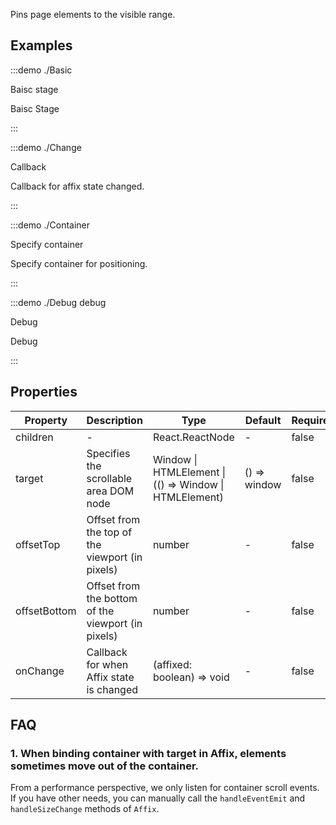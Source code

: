 Pins page elements to the visible range.

## Examples

:::demo ./Basic

Baisc stage

Baisc Stage

:::

:::demo ./Change

Callback

Callback for affix state changed.

:::

:::demo ./Container

Specify container

Specify container for positioning.

:::

:::demo ./Debug debug

Debug

Debug

:::

## Properties

| Property | Description | Type | Default | Require |
| --- | --- | --- | --- | --- |
| children | - | React.ReactNode | - | false |
| target | Specifies the scrollable area DOM node | Window \| HTMLElement \|(() => Window \| HTMLElement) | () => window | false |
| offsetTop | Offset from the top of the viewport (in pixels) | number | - | false |
| offsetBottom | Offset from the bottom of the viewport (in pixels) | number | - | false |
| onChange | Callback for when Affix state is changed | (affixed: boolean) => void | - | false |

## FAQ

### 1. When binding container with target in Affix, elements sometimes move out of the container.

From a performance perspective, we only listen for container scroll events. If you have other needs, you can manually call the `handleEventEmit` and `handleSizeChange` methods of `Affix`.
